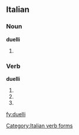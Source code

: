 ==Italian==

===Noun===
'''duelli''' {{m}}

# {{plural of|[[duello]]|lang=Italian}}

===Verb===
'''duelli'''

# {{form of|Second-person [[singular]] [[present tense]]|[[duellare#Italian|duellare]]|lang=Italian}}
# {{form of|[[first-person|First-person]] singular, [[second-person]] singular and [[third-person]] singular [[present subjunctive]]|duellare#Italian|duellare|lang=Italian}}
# {{form of|[[third-person|Third-person]] singular [[imperative]]|duellare#Italian|duellare|lang=Italian}}

[[Category:Italian verb forms]]

[[fy:duelli]]